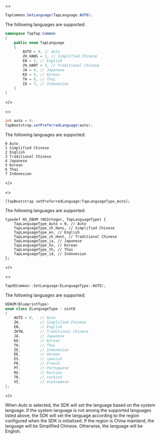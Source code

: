 
<MultiLang kind={props.kind}>

<>

```cs
TapCommon.SetLanguage(TapLanguage.AUTO);
```

The following languages are supported:

```cs
namespace TapTap.Common
{
    public enum TapLanguage
    {
        AUTO = 0, // Auto
        ZH_HANS = 1, // Simplified Chinese
        EN = 2, // English
        ZH_HANT = 3, // Traditional Chinese
        JA = 4, // Japanese
        KO = 5, // Korean
        TH = 6, // Thai
        ID = 7, // Indonesian
    }
}
```

</>

<>

```java
int auto = 0;
TapBootstrap.setPreferredLanguage(auto);
```

The following languages are supported:

```
0 Auto
1 Simplified Chinese
2 English
3 Traditional Chinese
4 Japanese
5 Korean
6 Thai
7 Indonesian
```

</>

<>

```objc
[TapBootstrap setPreferredLanguage:TapLanguageType_Auto];
```

The following languages are supported:

```objc
typedef NS_ENUM (NSInteger, TapLanguageType) {
    TapLanguageType_Auto = 0, // Auto
    TapLanguageType_zh_Hans, // Simplified Chinese
    TapLanguageType_en, // English
    TapLanguageType_zh_Hant, // Traditional Chinese
    TapLanguageType_ja, // Japanese
    TapLanguageType_ko, // Korean
    TapLanguageType_th, // Thai
    TapLanguageType_id, // Indonesian
};
```

</>

<>

```cpp
TapUECommon::SetLanguage(ELanguageType::AUTO);
```

The following languages are supported:

```cpp
UENUM(BlueprintType)
enum class ELanguageType : uint8
{
	AUTO = 0,   // Auto
	ZH,			// Simplified Chinese
	EN,			// English
	ZHTW,		// Traditional Chinese
	JA,			// Japanese
	KO,			// Korean
	TH,			// Thai
	ID,			// Indonesian
	DE,         // German
    ES,         // spanish
    FR,         // French
    PT,         // Portuguese
    RU,         // Russian
    TR,         // turkish
    VI,         // Vietnamese
};
```

</>

</MultiLang>

When *Auto* is selected, the SDK will set the language based on the system language. If the system language is not among the supported languages listed above, the SDK will set the language according to the region configured when the SDK is initialized.
If the region is China mainland, the language will be Simplified Chinese. Otherwise, the language will be English.
